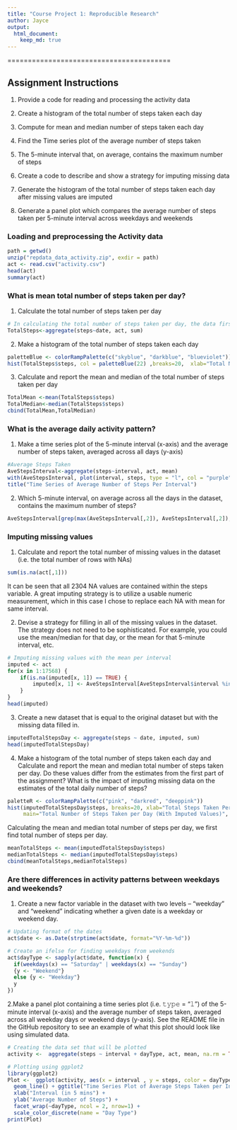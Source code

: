 ```yaml
---
title: "Course Project 1: Reproducible Research"
author: Jayce
output: 
  html_document:
    keep_md: true
---
```

========================================

## Assignment Instructions

1. Provide a code for reading and processing the activity data

2. Create a histogram of the total number of steps taken each day

3. Compute for mean and median number of steps taken each day

4. Find the Time series plot of the average number of steps taken

5. The 5-minute interval that, on average, contains the maximum number of steps

6. Create a code to describe and show a strategy for imputing missing data

7. Generate the histogram of the total number of steps taken each day after missing values are imputed

8. Generate a panel plot which compares the average number of steps taken per 5-minute interval across weekdays and weekends

### Loading and preprocessing the Activity data
```r
path = getwd()
unzip("repdata_data_activity.zip", exdir = path)
act <- read.csv("activity.csv")
head(act)
summary(act)
```

### What is mean total number of steps taken per day?
1. Calculate the total number of steps taken per day
```r
# In calculating the total number of steps taken per day, the data first needs to be grouped separately for each day, and then the sum of each group calculated.
TotalSteps<-aggregate(steps~date, act, sum)
```

2. Make a histogram of the total number of steps taken each day
```r
paletteBlue <- colorRampPalette(c("skyblue", "darkblue", "blueviolet"))
hist(TotalSteps$steps, col = paletteBlue(22) ,breaks=20,  xlab="Total Number of Steps Per Day", ylab="Number of Days", main="Total Number of Steps Taken on a Day")
```

3. Calculate and report the mean and median of the total number of steps taken per day
```r
TotalMean <-mean(TotalSteps$steps)
TotalMedian<-median(TotalSteps$steps)
cbind(TotalMean,TotalMedian)

```

### What is the average daily activity pattern?
1. Make a time series plot of the 5-minute interval (x-axis) and the average number of steps taken, averaged across all days (y-axis)
```r
#Average Steps Taken
AveStepsInterval<-aggregate(steps~interval, act, mean)
with(AveStepsInterval, plot(interval, steps, type = "l", col = "purple", xlab = "Interval (in 5mins)", ylab = "Average Number of Steps"))
title("Time Series of Average Number of Steps Per Interval")
```


2. Which 5-minute interval, on average across all the days in the dataset, contains the maximum number of steps?
```r
AveStepsInterval[grep(max(AveStepsInterval[,2]), AveStepsInterval[,2]), ]
```

### Imputing missing values
1. Calculate and report the total number of missing values in the dataset (i.e. the total number of rows with NAs)
```r
sum(is.na(act[,1]))
```
It can be seen that all 2304 NA values are contained within the steps variable.
A great imputing strategy is to utilize a usable numeric measurement, which in this case I chose to replace each NA with mean for same interval.

2. Devise a strategy for filling in all of the missing values in the dataset. The strategy does not need to be sophisticated. For example, you could use the mean/median for that day, or the mean for that 5-minute interval, etc.
```r
# Imputing missing values with the mean per interval
imputed <- act
for(x in 1:17568) {
    if(is.na(imputed[x, 1]) == TRUE) {
        imputed[x, 1] <- AveStepsInterval[AveStepsInterval$interval %in% imputed[x, 3], 2]
    }
}
head(imputed)
```

3. Create a new dataset that is equal to the original dataset but with the missing data filled in.
```r
imputedTotalStepsDay <- aggregate(steps ~ date, imputed, sum)
head(imputedTotalStepsDay)
```

4. Make a histogram of the total number of steps taken each day and Calculate and report the mean and median total number of steps taken per day. Do these values differ from the estimates from the first part of the assignment? What is the impact of imputing missing data on the estimates of the total daily number of steps?
```r
paletteR <- colorRampPalette(c("pink", "darkred", "deeppink"))
hist(imputedTotalStepsDay$steps, breaks=20, xlab="Total Steps Taken Per Day", 
     main="Total Number of Steps Taken per Day (With Imputed Values)", col=paletteR(22))
```
Calculating the mean and median total number of steps per day, we first find total number of steps per day.
```r
meanTotalSteps <- mean(imputedTotalStepsDay$steps) 
medianTotalSteps <- median(imputedTotalStepsDay$steps)
cbind(meanTotalSteps,medianTotalSteps)
```


### Are there differences in activity patterns between weekdays and weekends?
1. Create a new factor variable in the dataset with two levels – “weekday” and “weekend” indicating whether a given date is a weekday or weekend day.
```r
# Updating format of the dates
act$date <- as.Date(strptime(act$date, format="%Y-%m-%d"))

# Create an ifelse for finding weekdays from weekends
act$dayType <- sapply(act$date, function(x) {
  if(weekdays(x) == "Saturday" | weekdays(x) == "Sunday")
  {y <- "Weekend"}
  else {y <- "Weekday"}
  y
})
```

2.Make a panel plot containing a time series plot (i.e. 𝚝𝚢𝚙𝚎 = “𝚕”) of the 5-minute interval (x-axis) and the average number of steps taken, averaged across all weekday days or weekend days (y-axis). See the README file in the GitHub repository to see an example of what this plot should look like using simulated data.
```r
# Creating the data set that will be plotted
activity <-  aggregate(steps ~ interval + dayType, act, mean, na.rm = TRUE)

# Plotting using ggplot2
library(ggplot2)
Plot <-  ggplot(activity, aes(x = interval , y = steps, color = dayType)) + 
  geom_line() + ggtitle("Time Series Plot of Average Steps Taken per Interval") + 
  xlab("Interval (in 5 mins") + 
  ylab("Average Number of Steps") +
  facet_wrap(~dayType, ncol = 2, nrow=1) +
  scale_color_discrete(name = "Day Type")
print(Plot) 

```